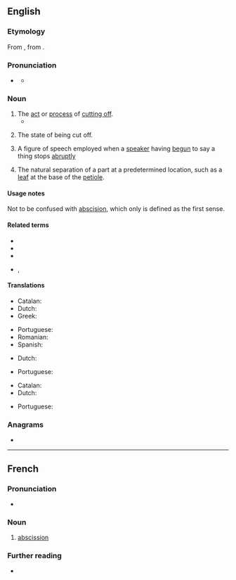 ==English==
{{wikipedia}}

===Etymology===
From {{etyl|la|en}} {{m|la|abscissiō}}, from {{m|la|abscindō||I cut, I tear}}.

===Pronunciation===
* {{a|US}} {{IPA|en|/æbˈsɪ.ʃn̩/|/æbˈsɪ.ʒn̩/}}
** {{audio|en|LL-Q1860 (eng)-Vealhurl-abscission.wav|Audio (UK)}}

===Noun===
{{examples-right|sense=rhetoric|examples=He is a man of so much honor and [[candor]], and of such [[generosity]] -- but I need say no more.}}
{{en-noun|~}}

# The [[act]] or [[process]] of [[cut off|cutting off]].
#* {{quote-book|en|year=|author={{w|Jeremy Taylor}}|title=The sermons of the Right Rev. Jeremy Taylor| page=286| passage=Not to be cured without the '''abscission''' of a member.}}
# {{lb|en|obsolete}} The state of being cut off. {{defdate|Attested only in the mid 17<sup>th</sup> century.}}
# {{lb|en|rhetoric}} A figure of speech employed when a [[speaker]] having [[begun]] to say a thing stops [[abruptly]]
# {{lb|en|botany}} The natural separation of a part at a predetermined location, such as a [[leaf]] at the base of the [[petiole]]. {{defdate|First attested in the late 19<sup>th</sup> century.}}

====Usage notes====
Not to be confused with [[abscision]], which only is defined as the first sense.

====Related terms====
* {{l|en|abscise}}
* {{l|en|abscisic}}
* {{l|en|abscisic acid}}
* {{l|en|abscisin}}, {{l|en|abscissin}}

====Translations====
{{trans-top|act of cutting off}}
* Catalan: {{t+|ca|abscisió|f}}
* Dutch: {{t+|nl|afsnijden|n}}
* Greek: {{t+|el|εκτομή|f|sc=Grek}}
{{trans-mid}}
* Portuguese: {{t|pt|abscisão|f}}
* Romanian: {{t+|ro|absciziune|f}}
* Spanish: {{t+|es|abscisión|f}}
{{trans-bottom}}

{{trans-top|abrupt stop of speech}}
* Dutch: {{t+|nl|afbreken|n}}
{{trans-mid}}
* Portuguese: {{t|pt|abscisão|f}}
{{trans-bottom}}

{{trans-top|natural separation of a part of a plant}}
* Catalan: {{t+|ca|abscisió|f}}
* Dutch: {{t|nl|abscissie|f}}
{{trans-mid}}
* Portuguese: {{t|pt|abscisão|f}}
{{trans-bottom}}

===Anagrams===
* {{anagrams|en|a=abciinosss|abscisions}}

----

==French==

===Pronunciation===
* {{fr-IPA}}

===Noun===
{{fr-noun|f}}

# {{lb|fr|botany}} [[#English|abscission]]

===Further reading===
* {{R:TLFi}}